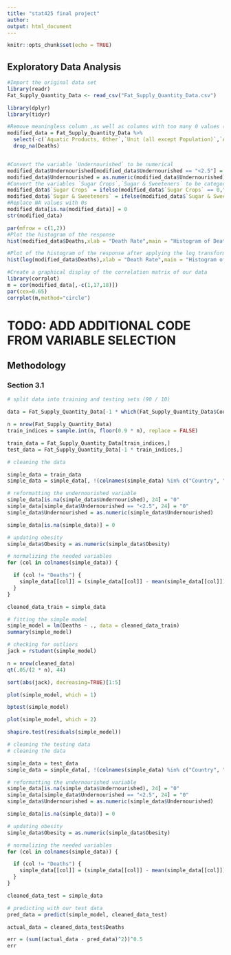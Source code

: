 ---
title: "stat425 final project"
author: 
output: html_document
---

```{r setup, include=FALSE}
knitr::opts_chunk$set(echo = TRUE)
```

## Exploratory Data Analysis


```{r}
#Import the original data set
library(readr)
Fat_Supply_Quantity_Data <- read_csv("Fat_Supply_Quantity_Data.csv")
```

```{r}
library(dplyr)
library(tidyr)

#Remove meaningless column ,as well as columns with too many 0 values (which means that this kind of food is not supplied in most of countries)
modified_data = Fat_Supply_Quantity_Data %>%
  select(-c(`Aquatic Products, Other`,`Unit (all except Population)`,`Alcoholic Beverages`)) %>%
  drop_na(Deaths)


#Convert the variable `Undernourished` to be numerical
modified_data$Undernourished[modified_data$Undernourished == "<2.5"] = 2.5
modified_data$Undernourished = as.numeric(modified_data$Undernourished)
#Convert the variables `Sugar Crops`,`Sugar & Sweeteners` to be categorical
modified_data$`Sugar Crops` = ifelse(modified_data$`Sugar Crops` == 0,"Not Supplied","Supplied")
modified_data$`Sugar & Sweeteners` = ifelse(modified_data$`Sugar & Sweeteners` == 0,"Not Supplied","Supplied")
#Replace NA values with 0s
modified_data[is.na(modified_data)] = 0
str(modified_data)

```


```{r}
par(mfrow = c(1,2))
#Plot the histogram of the response
hist(modified_data$Deaths,xlab = "Death Rate",main = "Histogram of Death Rates",breaks = 50)

#Plot of the histogram of the response after applying the log transformation
hist(log(modified_data$Deaths),xlab = "Death Rate",main = "Histogram of Death Rates",breaks = 50)

```

```{r}
#Create a graphical display of the correlation matrix of our data
library(corrplot)
m = cor(modified_data[,-c(1,17,18)])
par(cex=0.65)
corrplot(m,method="circle")
```

# TODO: ADD ADDITIONAL CODE FROM VARIABLE SELECTION

## Methodology

### Section 3.1

```{r}
# split data into training and testing sets (90 / 10)

data = Fat_Supply_Quantity_Data[-1 * which(Fat_Supply_Quantity_Data$Country == "Korea, South"),]

n = nrow(Fat_Supply_Quantity_Data)
train_indices = sample.int(n, floor(0.9 * n), replace = FALSE)

train_data = Fat_Supply_Quantity_Data[train_indices,]
test_data = Fat_Supply_Quantity_Data[-1 * train_indices,]
```

```{r}
# cleaning the data

simple_data = train_data
simple_data = simple_data[, !(colnames(simple_data) %in% c("Country", "Confirmed", "Recovered", "Active", "Unit (all except Population)", "Vegetal Products"))]

# reformatting the undernourished variable
simple_data[is.na(simple_data$Undernourished), 24] = "0"
simple_data[simple_data$Undernourished == "<2.5", 24] = "0"
simple_data$Undernourished = as.numeric(simple_data$Undernourished)

simple_data[is.na(simple_data)] = 0

# updating obesity
simple_data$Obesity = as.numeric(simple_data$Obesity)

# normalizing the needed variables
for (col in colnames(simple_data)) {

  if (col != "Deaths") {
    simple_data[[col]] = (simple_data[[col]] - mean(simple_data[[col]])) / sd(simple_data[[col]])
  }
}

cleaned_data_train = simple_data
```


```{r}
# fitting the simple model
simple_model = lm(Deaths ~ ., data = cleaned_data_train)
summary(simple_model)
```

```{r}
# checking for outliers
jack = rstudent(simple_model)

n = nrow(cleaned_data)
qt(.05/(2 * n), 44)

sort(abs(jack), decreasing=TRUE)[1:5] 
```



```{r}
plot(simple_model, which = 1)
```

```{r}
bptest(simple_model)
```

```{r}
plot(simple_model, which = 2)
```

```{r}
shapiro.test(residuals(simple_model))
```

```{r}
# cleaning the testing data
# cleaning the data

simple_data = test_data
simple_data = simple_data[, !(colnames(simple_data) %in% c("Country", "Confirmed", "Recovered", "Active", "Unit (all except Population)", "Vegetal Products"))]

# reformatting the undernourished variable
simple_data[is.na(simple_data$Undernourished), 24] = "0"
simple_data[simple_data$Undernourished == "<2.5", 24] = "0"
simple_data$Undernourished = as.numeric(simple_data$Undernourished)

simple_data[is.na(simple_data)] = 0

# updating obesity
simple_data$Obesity = as.numeric(simple_data$Obesity)

# normalizing the needed variables
for (col in colnames(simple_data)) {

  if (col != "Deaths") {
    simple_data[[col]] = (simple_data[[col]] - mean(simple_data[[col]])) / sd(simple_data[[col]])
  }
}

cleaned_data_test = simple_data
```

```{r}
# predicting with our test data
pred_data = predict(simple_model, cleaned_data_test)

actual_data = cleaned_data_test$Deaths

err = (sum((actual_data - pred_data)^2))^0.5
err
```

```{r}

```

